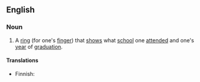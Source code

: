 ==English==
{{wikipedia}}

===Noun===
{{en-noun|head=[[class]] [[ring]]}}

# A [[ring]] (for one's [[finger]]) that [[show]]s what [[school]] one [[attend]]ed and one's [[year]] of [[graduation]].

====Translations====
{{trans-top|ring showing school and year of graduation}}
* Finnish: {{t|fi|luokkasormus}}
{{trans-mid}}
{{trans-bottom}}